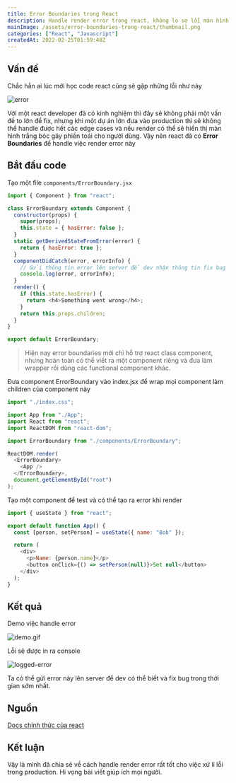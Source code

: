 ```yaml
---
title: Error Boundaries trong React
description: Handle render error trong react, không lo sợ lỗi màn hình trắng bóc trong production
mainImage: /assets/error-boundaries-trong-react/thumbnail.png
categories: ["React", "Javascript"]
createdAt: 2022-02-25T01:59:48Z
---
```


## Vấn đề

Chắc hẳn ai lúc mới học code react cũng sẽ gặp những lỗi như này

![error](/assets/error-boundaries-trong-react/error.png)

Với một react developer đã có kinh nghiệm thì đây sẽ không phải một vấn đề to lớn để fix, nhưng khi một dự án lớn đưa vào production thì sẽ không thể handle được hết các edge cases và nếu render có thể sẽ hiển thị màn hình trắng bóc gây phiền toái cho người dùng. Vậy nên react đã có **Error Boundaries** để handle việc render error này

## Bắt đầu code

Tạo một file `components/ErrorBoundary.jsx`

```javascript
import { Component } from "react";

class ErrorBoundary extends Component {
  constructor(props) {
    super(props);
    this.state = { hasError: false };
  }
  static getDerivedStateFromError(error) {
    return { hasError: true };
  }
  componentDidCatch(error, errorInfo) {
    // Gửi thông tin error lên server để dev nhận thông tin fix bug
    console.log(error, errorInfo);
  }
  render() {
    if (this.state.hasError) {
      return <h4>Something went wrong</h4>;
    }
    return this.props.children;
  }
}

export default ErrorBoundary;
```

> Hiện nay error boundaries mới chỉ hỗ trợ react class component, nhưng hoàn toàn có thể viết ra một component riêng và đưa làm wrapper rồi dùng các functional component khác.

Đưa component ErrorBoundary vào index.jsx để wrap mọi component làm children của component này

```javascript
import "./index.css";

import App from "./App";
import React from "react";
import ReactDOM from "react-dom";

import ErrorBoundary from "./components/ErrorBoundary";

ReactDOM.render(
  <ErrorBoundary>
    <App />
  </ErrorBoundary>,
  document.getElementById("root")
);
```

Tạo một component để test và có thể tạo ra error khi render

```javascript
import { useState } from "react";

export default function App() {
  const [person, setPerson] = useState({ name: "Bob" });

  return (
    <div>
      <p>Name: {person.name}</p>
      <button onClick={() => setPerson(null)}>Set null</button>
    </div>
  );
}
```

## Kết quả

Demo việc handle error

![demo.gif](/assets/error-boundaries-trong-react/demo.gif)

Lỗi sẽ được in ra console

![logged-error](/assets/error-boundaries-trong-react/logged-error.png)

Ta có thể gửi error này lên server để dev có thể biết và fix bug trong thời gian sớm nhất.

## Nguồn

[Docs chính thức của react](https://reactjs.org/docs/error-boundaries.html)

## Kết luận

Vậy là mình đã chia sẻ về cách handle render error rất tốt cho việc xử lí lỗi trong production. Hi vọng bài viết giúp ích mọi người.
